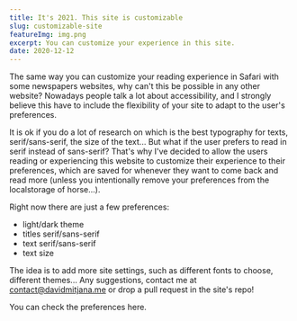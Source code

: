 ```yaml
---
title: It's 2021. This site is customizable
slug: customizable-site
featureImg: img.png
excerpt: You can customize your experience in this site.
date: 2020-12-12
---
```


The same way you can customize your reading experience in Safari with some newspapers websites, why can't this be possible in any other website?
Nowadays people talk a lot about accessibility, and I strongly believe this have to include the flexibility of your site to adapt to the user's preferences.

It is ok if you do a lot of research on which is the best typography for texts, serif/sans-serif, the size of the text... But what if the user prefers to read in serif instead of sans-serif? 
That's why I've decided to allow the users reading or experiencing this website to customize their experience to their preferences, which are saved for whenever they want to 
come back and read more (unless you intentionally remove your preferences from the localstorage of horse...).

Right now there are just a few preferences:
- light/dark theme
- titles serif/sans-serif
- text serif/sans-serif
- text size

The idea is to add more site settings, such as different fonts to choose, different themes... Any suggestions, contact me at contact@davidmitjana.me
or drop a pull request in the <OuterLink href="https://github.com/mitji/davidmitjana.me/pulls" target="_blank" rel="noreferrer" inline="true">site's repo!</OuterLink>


You can check the preferences <InnerLink to="/settings" inline="true">here</InnerLink>.